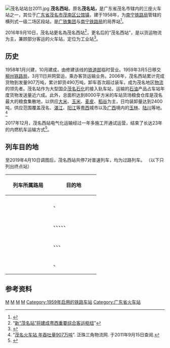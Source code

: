 {{Infobox China railway station
|车站名称=茂名西站
|图片=Maoming Railway Station.jpg
|图片介绍=摄于本站被称为“茂名站”时期
|其他名称=茂名站
|车站拼音={{lang|la|Màomíngxi Zhàn}}
|英文名称={{lang|en|Maomingxi Railway Station}}
|车站代码 = 24197<ref>{{cite book|title=中华人民共和国铁路车站代码（GB/T 10302-2010）|publisher=中国标准出版社|year=2010|isbn=155066140495|ignore-isbn-error=true|pages=24}}</ref>
|电报码 = MMZ
|拼音码 = MMX
|车站类型=客运、货运、编组
|车站位置={{CHN}}[[广东省|广东省]][[茂名市|茂名市]][[茂南区|茂南区]]油城一路
|坐标={{coord|21.683736|110.843459|display=inline,title}}
|归属=[[南宁局集團|南宁局集團]][[玉林车务段|玉林车务段]]
|线路=[[河茂铁路|河茂铁路]]、[[广茂铁路|广茂铁路]]
|使用状态=使用中
|车站等级=[[一等站_(中国大陆)|一等站]]
|月台数目=
|網站=
}}
[[File:茂名站站台2011.jpg|thumb]]
'''茂名西站'''，原名'''茂名站，'''是广东省茂名市辖内的三座火车站之一，其位于[[广东省|广东省]][[茂名市|茂名市]][[茂南区|茂南区]][[公馆镇_(茂名市)|公馆镇]]，建于1958年，为[[南宁铁路局|南宁铁路局]]管辖的横列式一级二场区段站，是[[广铁集团|广铁集团]]与[[南宁铁路局|南宁铁路局]]的局界站<ref>{{Cite web|url=https://www.sohu.com/a/239031227_316877|title=蜕变的茂名火车站|accessdate=2018-09-21|date=2018-07-03|work=www.sohu.com}}</ref>。

2016年9月10日，茂名站更名為茂名西站<ref>“[http://www.mm111.net/2016/0711/300054.shtml 新“茂名站”将建成粤西重要综合客运枢纽]”</ref>，更名后的“茂名西站”，是以货运物流为主，兼顾部分客运的火车站，定位为工业站<ref>{{Cite web|url=http://www.mm111.net/2016/0905/305326.shtml|title=原“茂名站”现“茂名西站”新站牌已装好_茂名网-茂名新闻网|accessdate=2018-09-21|work=www.mm111.net}}</ref>。

== 历史 ==
1958年1月兴建，10月建成，由修建该线的[[中华人民共和国铁道部|铁道部]]临时营业。1959年3月5日移交[[柳州铁路局|柳州铁路局]]，3月11日并网营运，乘办客货运输业务。2006年，茂名西站累计完成货物到发量907万吨，累计卸货490万吨，卸车首次超过装车，成为茂名地区[[物流|物流]]的领先者。茂名站作为大型国企[[茂名石化|茂名石化]]的接入轨车站，运输的[[石油|石油]]产品占车站年度货物发送量近六成。此外，总面积达到8000平方米的车站货场粮食仓库是茂名最大的粮食集散地，以供应[[大米|大米]]、[[玉米|玉米]]、[[麦皮|麦皮]]、[[稻谷|稻谷]]为主，日均装卸量达到2400吨，供应范围覆盖茂名、[[湛江|湛江]]、[[阳江|阳江]]等[[粤西|粤西]]城市以及[[广西|广西]]境内的[[玉林|玉林]]、[[陆川县|陆川]]等地。<ref>“[http://guangdong.pprd56.com/maoming/huochezhan.htm 茂名火车站 年吞吐量907万吨]{{dead link|date=2018年4月|bot=InternetArchiveBot|fix-attempted=yes}}”. 泛珠三角物流网. 于2011年9月15日查阅.</ref>

2017年12月，茂名西站电气化运输经过一年多施工开通试运营，结束了长达23年的内燃机车运输方式<ref>{{Cite web|url=http://www.mm111.net/2017/1201/340678.shtml|title=茂名西站结束二十三年内燃机车运输方式_茂名网-茂名新闻网|accessdate=2018-09-21|work=www.mm111.net}}</ref>。

== 列车目的地 ==
至2019年4月10日调图后，茂名西站共停7对普速列车，均为过路列车。
（以下只列出终点站）
{| class="wikitable sortable" style="font-size: 90%"
!style="width:8em;"|列车所属路局
!style="width:8em;"|目的地
|-
|<center>{{sort|Guangzhou|[[南宁局集团|南宁局集团]]}}
|{{站|湛江}}、{{站|深圳东}}
|-
|<center>{{sort|Chengdu|[[成都局集团|成都局集团]]}}
|{{站|成都}}、{{站|重慶北}}、{{站|贵阳}}、{{站|深圳西}}、{{站|深圳东}}、{{站|广州}}

|-
|<center>{{sort|Shenyang|[[昆明局集团|昆明局集团]]}}
|{{站|昆明}}、{{站|广州}}、{{站|深圳东}}、{{站|厦门}}
|-
|<center>{{sort|Shenyang|[[广州局集团|广州局集团]]}}
|{{站|深圳东}}、{{站|成都}}
|}

==参考资料==
{{reflist}}

{{河茂铁路}}
{{广茂铁路}}


[[Category:茂名市铁路车站|M]]
[[Category:茂南区|M]]
[[Category:中国铁路南宁局集团车站|M]]
[[Category:中国铁路二等站|M]]
[[Category:1959年启用的铁路车站|Category:1959年启用的铁路车站]]
[[Category:广东省火车站|Category:广东省火车站]]